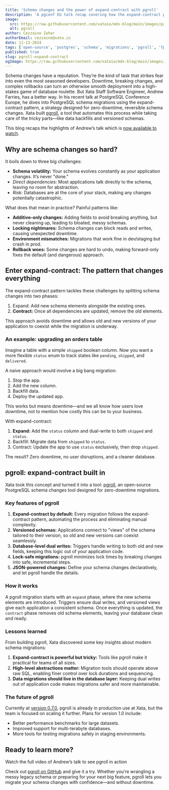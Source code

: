 ```yaml
---
title: 'Schema changes and the power of expand-contract with pgroll'
description: 'A pgconf EU talk recap covering how the expand-contract pattern and pgroll enable zero-downtime schema changes and rollbacks.'
image:
  src: https://raw.githubusercontent.com/xataio/mdx-blog/main/images/pgconf-eu-pgroll-talk-recap@2x.png
  alt: pgroll
author: Cezzaine Zaher
authorEmail: cezzaine@xata.io
date: 11-13-2024
tags: ['open-source', 'postgres', 'schema', 'migrations', 'pgroll', 'fpSchemaMigrations', 'oss']
published: true
slug: pgroll-expand-contract
ogImage: https://raw.githubusercontent.com/xataio/mdx-blog/main/images/pgconf-eu-pgroll-talk-recap-og@2x.png
---
```


Schema changes have a reputation. They’re the kind of task that strikes fear into even the most seasoned developers. Downtime, breaking changes, and complex rollbacks can turn an otherwise smooth deployment into a high-stakes game of database roulette.
But Xata Staff Software Engineer, Andrew Farries, has a better way. In his recent talk at PostgreSQL Conference Europe, he dives into PostgreSQL schema migrations using the expand-contract pattern, a strategy designed for zero-downtime, reversible schema changes. Xata built [pgroll](https://github.com/xataio/pgroll), a tool that automates this process while taking care of the tricky parts—like data backfills and versioned schemas.

This blog recaps the highlights of Andrew’s talk which is [now available to watch](https://youtu.be/Wbg2HoYjLHU?si=j27BPwS4LWzxTQIA).

## Why are schema changes so hard?

It boils down to three big challenges:

- **Schema volatility:** Your schema evolves constantly as your application changes. It’s never "done."
- _Direct dependencies:_ Most applications talk directly to the schema, leaving no room for abstraction.
- _Risk:_ Databases are at the core of your stack, making any changes potentially catastrophic.

What does that mean in practice? Painful patterns like:

- **Additive-only changes:** Adding fields to avoid breaking anything, but never cleaning up, leading to bloated, messy schemas.
- **Locking nightmares:** Schema changes can block reads and writes, causing unexpected downtime.
- **Environment mismatches:** Migrations that work fine in dev/staging but crash in prod.
- **Rollback woes:** Some changes are hard to undo, making forward-only fixes the default (and dangerous) approach.

## Enter expand-contract: The pattern that changes everything

The expand-contract pattern tackles these challenges by splitting schema changes into two phases:

1. Expand: Add new schema elements alongside the existing ones.
2. **Contract:** Once all dependencies are updated, remove the old elements.

This approach avoids downtime and allows old and new versions of your application to coexist while the migration is underway.

### An example: upgrading an orders table

Imagine a table with a simple `shipped` boolean column. Now you want a more flexible `status` enum to track states like `pending`, `shipped`, and `delivered`.

A naive approach would involve a big bang migration:

1. Stop the app.
2. Add the new column.
3. Backfill data.
4. Deploy the updated app.

This works but means downtime—and we all know how users love downtime, not to mention how costly this can be to your business.

With expand-contract:

1. **Expand:** Add the `status` column and dual-write to both `shipped` and `status`.
2. Backfill: Migrate data from `shipped` to `status`.
3. Contract: Update the app to use `status` exclusively, then drop `shipped`.

The result? Zero downtime, no user disruptions, and a cleaner database.

## pgroll: expand-contract built in

Xata took this concept and turned it into a tool: [pgroll](https://github.com/xataio/pgroll), an open-source PostgreSQL schema changes tool designed for zero-downtime migrations.

### Key features of pgroll

1. **Expand-contract by default:** Every migration follows the expand-contract pattern, automating the process and eliminating manual complexity.
2. **Versioned schemas:** Applications connect to "views" of the schema tailored to their version, so old and new versions can coexist seamlessly.
3. **Database-level dual writes:** Triggers handle writing to both old and new fields, keeping this logic out of your application code.
4. **Lock-safe migrations:** pgroll minimizes lock times by breaking changes into safe, incremental steps.
5. **JSON-powered changes:** Define your schema changes declaratively, and let pgroll handle the details.

### How it works

A pgroll migration starts with an `expand` phase, where the new schema elements are introduced. Triggers ensure dual writes, and versioned views give each application a consistent schema. Once everything is updated, the `contract` phase removes old schema elements, leaving your database clean and ready.

### Lessons learned

From building pgroll, Xata discovered some key insights about modern schema migrations:

1. **Expand-contract is powerful but tricky:** Tools like pgroll make it practical for teams of all sizes.
2. **High-level abstractions matter:** Migration tools should operate above raw SQL, enabling finer control over lock durations and sequencing.
3. **Data migrations should live in the database layer:** Keeping dual writes out of application code makes migrations safer and more maintainable.

### The future of pgroll

Currently at [version 0.7.0](https://xata.io/blog/pgroll-0-7-0-update), pgroll is already in production use at Xata, but the team is focused on scaling it further. Plans for version 1.0 include:

- Better performance benchmarks for large datasets.
- Improved support for multi-terabyte databases.
- More tools for testing migrations safely in staging environments.

## Ready to learn more?

Watch the full video of Andrew’s talk to see pgroll in action

<ArticleVideo platform="youtube" src="https://www.youtube.com/embed/Wbg2HoYjLHU?si=j27BPwS4LWzxTQIA" />

Check out [pgroll on GitHub](https://github.com/xataio/pgroll) and give it a try. Whether you’re wrangling a messy legacy schema or preparing for your next big feature, pgroll lets you migrate your schema changes with confidence—and without downtime.
